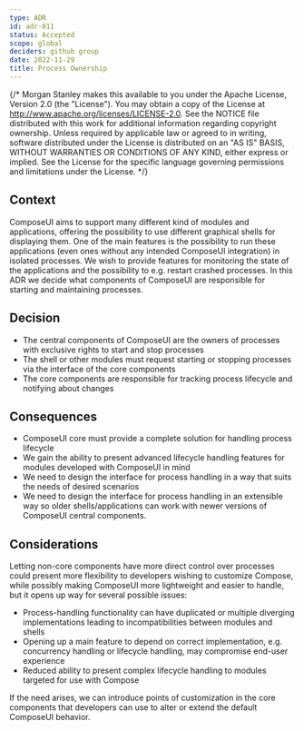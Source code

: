 ```yaml
---
type: ADR
id: adr-011
status: Accepted
scope: global
deciders: github group
date: 2022-11-29
title: Process Ownership
---
```


{/* Morgan Stanley makes this available to you under the Apache License, Version 2.0 (the "License"). You may obtain a copy of the License at http://www.apache.org/licenses/LICENSE-2.0. See the NOTICE file distributed with this work for additional information regarding copyright ownership. Unless required by applicable law or agreed to in writing, software distributed under the License is distributed on an "AS IS" BASIS, WITHOUT WARRANTIES OR CONDITIONS OF ANY KIND, either express or implied. See the License for the specific language governing permissions and limitations under the License. */}

## Context

ComposeUI aims to support many different kind of modules and applications, offering the possibility to use different graphical shells for displaying them. One of the main features is the possibility to run these applications (even ones without any intended ComposeUI integration) in isolated processes. We wish to provide features for monitoring the state of the applications and the possibility to e.g. restart crashed processes. In this ADR we decide what components of ComposeUI are responsible for starting and maintaining processes.

## Decision

- The central components of ComposeUI are the owners of processes with exclusive rights to start and stop processes
- The shell or other modules must request starting or stopping processes via the interface of the core components
- The core components are responsible for tracking process lifecycle and notifying about changes

## Consequences

- ComposeUI core must provide a complete solution for handling process lifecycle
- We gain the ability to present advanced lifecycle handling features for modules developed with ComposeUI in mind
- We need to design the interface for process handling in a way that suits the needs of desired scenarios
- We need to design the interface for process handling in an extensible way so older shells/applications can work with newer versions of ComposeUI central components.

## Considerations

Letting non-core components have more direct control over processes could present more flexibility to developers wishing to customize Compose, while possibly making ComposeUI more lightweight and easier to handle, but it opens up way for several possible issues:

- Process-handling functionality can have duplicated or multiple diverging implementations leading to incompatibilities between modules and shells
- Opening up a main feature to depend on correct implementation, e.g. concurrency handling or lifecycle handling, may compromise end-user experience
- Reduced ability to present complex lifecycle handling to modules targeted for use with Compose

If the need arises, we can introduce points of customization in the core components that developers can use to alter or extend the default ComposeUI behavior.
